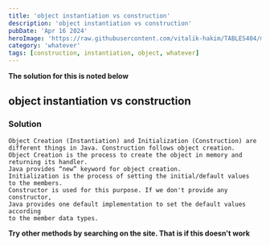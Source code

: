 ```yaml
---
title: 'object instantiation vs construction'
description: 'object instantiation vs construction'
pubDate: 'Apr 16 2024'
heroImage: 'https://raw.githubusercontent.com/vitalik-hakim/TABLES404/main/error_b/misc.png'
category: 'whatever'
tags: [construction, instantiation, object, whatever]
---
```


**The solution for this is noted below**

## object instantiation vs construction

### Solution

```whatever
Object Creation (Instantiation) and Initialization (Construction) are
different things in Java. Construction follows object creation.
Object Creation is the process to create the object in memory and
returning its handler.
Java provides “new” keyword for object creation.
Initialization is the process of setting the initial/default values
to the members.
Constructor is used for this purpose. If we don't provide any constructor,
Java provides one default implementation to set the default values according
to the member data types.
```

**Try other methods by searching on the site. That is if this doesn't work**

